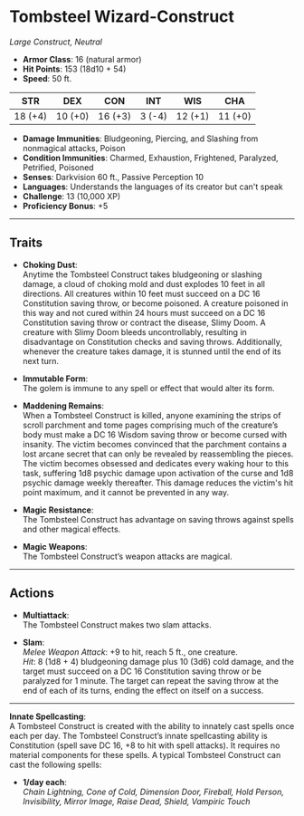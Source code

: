 # Tombsteel Wizard-Construct

<BlendedImage
  src='/library/images/Grisgol.webp'
  alt='Tombsteel Wizard-Construct'
/>

_Large Construct, Neutral_

- **Armor Class**: 16 (natural armor)
- **Hit Points**: 153 (18d10 + 54)
- **Speed**: 50 ft.

| **STR** | **DEX** | **CON** | **INT** | **WIS** | **CHA** |
| ------- | ------- | ------- | ------- | ------- | ------- |
| 18 (+4) | 10 (+0) | 16 (+3) | 3 (-4)  | 12 (+1) | 11 (+0) |

- **Damage Immunities**: Bludgeoning, Piercing, and Slashing from nonmagical attacks, Poison
- **Condition Immunities**: Charmed, Exhaustion, Frightened, Paralyzed, Petrified, Poisoned
- **Senses**: Darkvision 60 ft., Passive Perception 10
- **Languages**: Understands the languages of its creator but can't speak
- **Challenge**: 13 (10,000 XP)
- **Proficiency Bonus**: +5

---

## Traits

- **Choking Dust**:  
  Anytime the Tombsteel Construct takes bludgeoning or slashing damage, a cloud of choking mold and dust explodes 10 feet in all directions. All creatures within 10 feet must succeed on a DC 16 Constitution saving throw, or become poisoned. A creature poisoned in this way and not cured within 24 hours must succeed on a DC 16 Constitution saving throw or contract the disease, Slimy Doom. A creature with Slimy Doom bleeds uncontrollably, resulting in disadvantage on Constitution checks and saving throws. Additionally, whenever the creature takes damage, it is stunned until the end of its next turn.

- **Immutable Form**:  
  The golem is immune to any spell or effect that would alter its form.

- **Maddening Remains**:  
  When a Tombsteel Construct is killed, anyone examining the strips of scroll parchment and tome pages comprising much of the creature’s body must make a DC 16 Wisdom saving throw or become cursed with insanity. The victim becomes convinced that the parchment contains a lost arcane secret that can only be revealed by reassembling the pieces. The victim becomes obsessed and dedicates every waking hour to this task, suffering 1d8 psychic damage upon activation of the curse and 1d8 psychic damage weekly thereafter. This damage reduces the victim's hit point maximum, and it cannot be prevented in any way.

- **Magic Resistance**:  
  The Tombsteel Construct has advantage on saving throws against spells and other magical effects.

- **Magic Weapons**:  
  The Tombsteel Construct’s weapon attacks are magical.

---

## Actions

- **Multiattack**:  
  The Tombsteel Construct makes two slam attacks.

- **Slam**:  
  _Melee Weapon Attack_: +9 to hit, reach 5 ft., one creature.  
  _Hit_: 8 (1d8 + 4) bludgeoning damage plus 10 (3d6) cold damage, and the target must succeed on a DC 16 Constitution saving throw or be paralyzed for 1 minute. The target can repeat the saving throw at the end of each of its turns, ending the effect on itself on a success.

---

**Innate Spellcasting**:  
A Tombsteel Construct is created with the ability to innately cast spells once each per day. The Tombsteel Construct’s innate spellcasting ability is Constitution (spell save DC 16, +8 to hit with spell attacks). It requires no material components for these spells. A typical Tombsteel Construct can cast the following spells:

- **1/day each**:  
  _Chain Lightning, Cone of Cold, Dimension Door, Fireball, Hold Person, Invisibility, Mirror Image, Raise Dead, Shield, Vampiric Touch_
